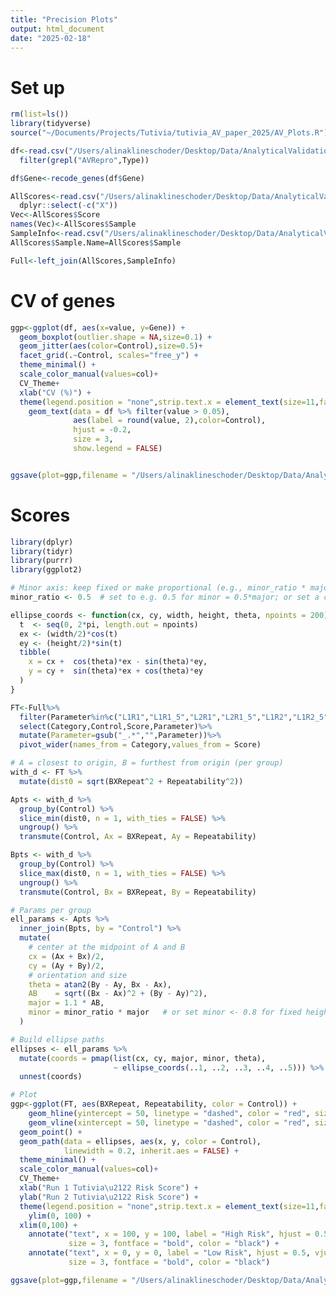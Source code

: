```yaml
---
title: "Precision Plots"
output: html_document
date: "2025-02-18"
---
```


# Set up
```r
rm(list=ls())
library(tidyverse)
source("~/Documents/Projects/Tutivia/tutivia_AV_paper_2025/AV_Plots.R")

df<-read.csv("/Users/alinaklineschoder/Desktop/Data/AnalyticalValidation/Data_AnalyticalValidation_Organized/CVs.csv")%>%
  filter(grepl("AVRepro",Type))

df$Gene<-recode_genes(df$Gene)

AllScores<-read.csv("/Users/alinaklineschoder/Desktop/Data/AnalyticalValidation/Data_AnalyticalValidation_Organized/FinalScores.csv")%>%
  dplyr::select(-c("X"))
Vec<-AllScores$Score
names(Vec)<-AllScores$Sample
SampleInfo<-read.csv("/Users/alinaklineschoder/Desktop/Data/AnalyticalValidation/AVSampleKey.csv")
AllScores$Sample.Name=AllScores$Sample

Full<-left_join(AllScores,SampleInfo)
```

# CV of genes
```r
ggp<-ggplot(df, aes(x=value, y=Gene)) +
  geom_boxplot(outlier.shape = NA,size=0.1) +
  geom_jitter(aes(color=Control),size=0.5)+
  facet_grid(.~Control, scales="free_y") +
  theme_minimal() +
  scale_color_manual(values=col)+
  CV_Theme+
  xlab("CV (%)") +
  theme(legend.position = "none",strip.text.x = element_text(size=11,face="bold"))+xlim(-0.1,5)+
    geom_text(data = df %>% filter(value > 0.05), 
              aes(label = round(value, 2),color=Control), 
              hjust = -0.2, 
              size = 3, 
              show.legend = FALSE)


ggsave(plot=ggp,filename = "/Users/alinaklineschoder/Desktop/Data/AnalyticalValidation/Data_AnalyticalValidation_Organized/Figures/BX_P2.png",bg="white",width = 10,height = 5)

```

# Scores
```r
library(dplyr)
library(tidyr)
library(purrr)
library(ggplot2)

# Minor axis: keep fixed or make proportional (e.g., minor_ratio * major)
minor_ratio <- 0.5  # set to e.g. 0.5 for minor = 0.5*major; or set a constant minor instead

ellipse_coords <- function(cx, cy, width, height, theta, npoints = 200){
  t  <- seq(0, 2*pi, length.out = npoints)
  ex <- (width/2)*cos(t)
  ey <- (height/2)*sin(t)
  tibble(
    x = cx +  cos(theta)*ex - sin(theta)*ey,
    y = cy +  sin(theta)*ex + cos(theta)*ey
  )
}

FT<-Full%>%
  filter(Parameter%in%c("L1R1","L1R1_5","L2R1","L2R1_5","L1R2","L1R2_5","L2R2","L2R2_5"))%>%
  select(Category,Control,Score,Parameter)%>%
  mutate(Parameter=gsub("_.*","",Parameter))%>%
  pivot_wider(names_from = Category,values_from = Score)

# A = closest to origin, B = furthest from origin (per group)
with_d <- FT %>% 
  mutate(dist0 = sqrt(BXRepeat^2 + Repeatability^2))

Apts <- with_d %>%
  group_by(Control) %>%
  slice_min(dist0, n = 1, with_ties = FALSE) %>%
  ungroup() %>%
  transmute(Control, Ax = BXRepeat, Ay = Repeatability)

Bpts <- with_d %>%
  group_by(Control) %>%
  slice_max(dist0, n = 1, with_ties = FALSE) %>%
  ungroup() %>%
  transmute(Control, Bx = BXRepeat, By = Repeatability)

# Params per group
ell_params <- Apts %>%
  inner_join(Bpts, by = "Control") %>%
  mutate(
    # center at the midpoint of A and B
    cx = (Ax + Bx)/2,
    cy = (Ay + By)/2,
    # orientation and size
    theta = atan2(By - Ay, Bx - Ax),
    AB    = sqrt((Bx - Ax)^2 + (By - Ay)^2),
    major = 1.1 * AB,
    minor = minor_ratio * major   # or set minor <- 0.8 for fixed height
  )

# Build ellipse paths
ellipses <- ell_params %>%
  mutate(coords = pmap(list(cx, cy, major, minor, theta),
                       ~ ellipse_coords(..1, ..2, ..3, ..4, ..5))) %>%
  unnest(coords)

# Plot
ggp<-ggplot(FT, aes(BXRepeat, Repeatability, color = Control)) +
    geom_hline(yintercept = 50, linetype = "dashed", color = "red", size = 0.8) +
    geom_vline(xintercept = 50, linetype = "dashed", color = "red", size = 0.8) +
  geom_point() +
  geom_path(data = ellipses, aes(x, y, color = Control),
            linewidth = 0.2, inherit.aes = FALSE) +
  theme_minimal() +
  scale_color_manual(values=col)+
  CV_Theme+
  xlab("Run 1 Tutivia\u2122 Risk Score") +
  ylab("Run 2 Tutivia\u2122 Risk Score") +
  theme(legend.position = "none",strip.text.x = element_text(size=11,face="bold")) +
    ylim(0, 100) +
  xlim(0,100) +
    annotate("text", x = 100, y = 100, label = "High Risk", hjust = 0.5, vjust = 0.5, 
             size = 3, fontface = "bold", color = "black") +
    annotate("text", x = 0, y = 0, label = "Low Risk", hjust = 0.5, vjust = 0.5, 
             size = 3, fontface = "bold", color = "black")

ggsave(plot=ggp,filename = "/Users/alinaklineschoder/Desktop/Data/AnalyticalValidation/Data_AnalyticalValidation_Organized/Figures/BX_P1.png",bg="white",width = 8,height = 8)

```




